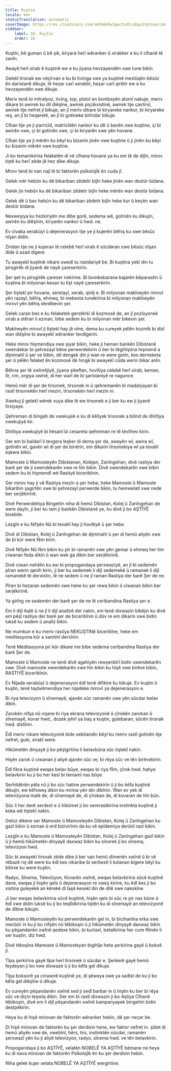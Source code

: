 ```yaml
---
title: Kuştin
locale: kmr
statusTranslation: automatic
coverImage: https://res.cloudinary.com/xmfm6mhw3gwctndtcubgx2rptnae/image/upload/v1740337243/small_cover_educacion_fundamental_a051170f1c.webp
sidebar:
    label: 16. Kuştin
    order: 16
---
```

Kuştin, bê guman û bê şik, kiryara herî wêranker û xirabker e ku li cîhanê tê zanîn.

Awayê herî xirab ê kuştinê ew e ku jiyana hevzayendên xwe tune bikin.

Gelekî tirsnak ew nêçîrvan e ku bi tivinga xwe ya kuştinê mexlûqên bêsûc ên daristanê dikuje, lê hezar carî xerabtir, hezar carî qirêtir ew e ku hevzayendên xwe dikuje.

Meriv tenê bi mitralyoz, tiving, top, pistol an bombeyên atomî nakuje, meriv dikare bi awirek ku dil diêşîne, awirek piçûkxistinê, awirek tije çavtirsî, awirek tije nefret jî bikuje; an jî meriv dikare bi kiryareke nankor, bi kiryareke reş, an jî bi heqaretê, an jî bi gotineke birîndar bikuje.

Cîhan tije ye ji parricîd, matricîdên nankor ku dê û bavên xwe kuştine, çi bi awirên xwe, çi bi gotinên xwe, çi bi kiryarên xwe yên hovane.

Cîhan tije ye ji mêrên ku bêyî ku bizanin jinên xwe kuştine û ji jinên ku bêyî ku bizanin mêrên xwe kuştine.

Ji bo temamkirina felaketên di vê cîhana hovane ya ku em tê de dijîn, mirov tiştê ku herî zêde jê hez dike dikuje.

Mirov tenê bi nan najî lê bi faktorên psîkolojîk ên cuda jî.

Gelek mêr hebûn ku dê bikariban zêdetir bijîn heke jinên wan destûr bidana.

Gelek jin hebûn ku dê bikariban zêdetir bijîn heke mêrên wan destûr bidana.

Gelek dê û bav hebûn ku dê bikariban zêdetir bijîn heke kur û keçên wan destûr bidana.

Nexweşiya ku hezkiriyên me dibe gorê, sedema wê, gotinên ku dikujin, awirên ku diêşînin, kiryarên nankor û hwd. ne.

Ev civaka xerabûyî û dejenerasyon tije ye ji kujerên bêhiş ku xwe bêsûc nîşan didin.

Zindan tije ne ji kujeran lê celebê herî xirab ê sûcdaran xwe bêsûc nîşan dide û azad digere.

Tu awayekî kuştinê nikare xwedî tu rastdariyê be. Bi kuştina yekî din tu pirsgirêk di jiyanê de nayê çareserkirin.

Şer qet tu pirsgirêk çareser nekirine. Bi bombebarana bajarên bêparastin û kuştina bi milyonan kesan tu tişt nayê çareserkirin.

Şer tiştekî pir hovane, seretayî, xerab, qirêj e. Bi milyonan makîneyên mirovî yên razayî, bêhiş, ehmeq, bi mebesta tunekirina bi milyonan makîneyên mirovî yên bêhiş derdikevin şer.

Gelek caran bes e ku felaketek gerstêrkî di kozmosê de, an jî pozîsyonek xirab a stêran li ezman, bibe sedem ku bi milyonan mêr bikevin şer.

Makîneyên mirovî ji tiştekî hay jê nîne, dema ku cureyek pêlên kozmîk bi dizî wan diêşîne bi awayekî wêranker tevdigerin.

Heke mirov hişmendiya xwe şiyar bikin, heke ji heman bankên Dibistanê xwendekar bi şehrezayî bêne perwerdekirin û ber bi têgihîştina hişmend a dijminahî û şer ve bibin, dê dengek din ji wan re were gotin, kes derneketa şer û pêlên felaket ên kozmosê dê hingê bi awayekî cûda werin bikar anîn.

Bêhna şer tê xwînrêjiyê, jiyana şikeftan, hovîtiya celebê herî xirab, keman, tîr, rim, orgiya xwînê, di her warî de bi şaristaniyê re nagunce.

Hemû mêr di şer de tirsonek, tirsonek in û qehremanên bi madalyayan bi rastî tirsonekên herî mezin, tirsonekên herî mezin in.

Xwekuj jî gelekî wêrek xuya dike lê ew tirsonek e ji ber ku ew ji jiyanê tirsiyaye.

Qehreman di bingeh de xwekujek e ku di kêliyek tirsonek a bilind de dînîtîya xwekujiyê kir.

Dînîtiya xwekujiyê bi hêsanî bi cesareta qehreman re tê tevlihev kirin.

Ger em bi baldarî li tevgera leşker di dema şer de, awayên wî, awira wî, gotinên wî, gavên wî di şer de binêrin, em dikarin tirsonekiya wî ya tevahî eşkere bikin.

Mamoste û Mamosteyên Dibistanan, Kolejan, Zanîngehan, divê rastiya der barê şer de ji xwendekarên xwe re hîn bikin. Divê xwendekarên xwe bibin sedem ku bi hişmendî wê Rastiyê biceribînin.

Ger mirov hay ji vê Rastiya mezin a şer hebe, heke Mamoste û Mamoste bikaribin şagirtên xwe bi şehrezayî perwerde bikin, tu hemwelatî xwe nede ber serjêkirinê.

Divê Perwerdehiya Bingehîn niha di hemû Dibistan, Kolej û Zanîngehan de were dayîn, ji ber ku tam ji bankên Dibistanê ye, ku divê ji bo AŞTÎYÊ bixebite.

Lezgîn e ku Nifşên Nû bi tevahî hay ji hovîtiyê û şer hebe.

Divê di Dibistan, Kolej û Zanîngehan de dijminahî û şer di hemû aliyên xwe de bi kûr were fêm kirin.

Divê Nifşên Nû fêm bikin ku pîr bi ramanên xwe yên gemar û ehmeq her tim ciwanan feda dikin û wan wek ga dibin ber serjêkirinê.

Divê ciwan nehêlin ku ew bi propogandaya şerxwaziyê, an jî bi sedemên pîran werin qanih kirin, ji ber ku sedemek li dijî sedemekê û ramanek li dijî ramanekê tê derxistin, lê ne sedem û ne jî raman Rastiya der barê Şer de ne.

Pîran bi hezaran sedemên xwe hene ku şer rewa bikin û ciwanan bibin ber serjêkirinê.

Ya girîng ne sedemên der barê şer de ne lê ceribandina Rastiya şer e.

Em li dijî Aqlê û ne jî li dijî analîzê der nakin, em tenê dixwazin bibêjin ku divê em pêşî rastiya der barê şer de biceribînin û dûv re em dikarin xwe bidin luksê ku sedem û analîz bikin.

Ne mumkun e ku meriv rastiya NEKUŞTINê biceribîne, heke em meditasyona kûr a samîmî derxînin.

Tenê Meditasyona pir kûr dikare me bibe sedema ceribandina Rastiya der barê Şer de.

Mamoste û Mamoste ne tenê divê agahiyên rewşenbîrî bidin xwendekarên xwe. Divê mamoste xwendekarên xwe hîn bikin ku hişê xwe birêve bibin, RASTIYÊ biceribînin.

Ev Nijada xerabûyî û dejenerasyon êdî tenê difikire ku bikuje. Ev kuştin û kuştin, tenê taybetmendiya her nijadeke mirovî ya dejenerasyon e.

Bi riya televizyon û sînemayê, ajanên sûc ramanên xwe yên sûcdar belav dikin.

Zarokên nifşa nû rojane bi riya ekrana televizyonê û çîrokên zarokan û sînemayê, kovar hwd., dozek jehrî ya baş a kuştin, gulebaran, sûcên tirsnak hwd. distînin.

Êdî meriv nikare televizyonê bide xebitandin bêyî ku meriv rastî gotinên tije nefret, gule, xirabî were.

Hikûmetên dinyayê ji bo pêşîgirtina li belavbûna sûc tiştekî nakin.

Hişên zarok û ciwanan ji aliyê ajanên sûc ve, bi rêya sûc ve tên birêvebirin.

Êdî fikra kuştinê ewqas belav bûye, ewqas bi riya fîlm, çîrok hwd. hatiye belavkirin ku ji bo her kesî bi temamî nas bûye.

Serhildêrên pêla nû ji bo sûc hatine perwerdekirin û ji bo kêfa kuştinê dikujin, ew kêfxweş dibin ku mirina yên din dibînin. Wan ev yek di televîzyona malê de, di sînemayê de, di çîrokan de, di kovaran de hîn bûn.

Sûc li her derê serdest e û hikûmet ji bo sererastkirina instinkta kuştinê ji koka wê tiştekî nakin.

Geloz dikeve ser Mamoste û Mamosteyên Dibistan, Kolej û Zanîngehan ku gazî bikin û ezman û erd bizivirînin da ku vê epîdemiya derûnî rast bikin.

Lezgîn e ku Mamoste û Mamosteyên Dibistan, Kolej û Zanîngehan gazî bikin û ji hemû hikûmetên dinyayê daxwaz bikin ku sînorek ji bo sînema, televizyon hwd.

Sûc bi awayekî tirsnak zêde dibe ji ber van hemû dîmenên xwînê û bi vê rêbazê roj dê were ku êdî kes nikaribe bi serbestî li kolanan bigere bêyî ku bitirse ku were kuştin.

Radyo, Sînema, Televîzyon, Kovarên xwînê, ewqas belavkirina sûcê kuştinê dane, ewqas ji hişên qels û dejenerasyon re xweş kirine, ku êdî kes ji bo xistina guleyekê an kêrekê di laşê kesekî din de dilê xwe nakokîne.

Ji ber ewqas belavkirina sûcê kuştinê, hişên qels bi sûc re pir nas bûne û êdî xwe didin luksê ku ji bo teqlîdkirina tiştên ku di sînemayê an televizyonê de dîtine bikujin.

Mamoste û Mamosteyên ku perwerdekarên gel in, bi bicihanîna erka xwe mecbûr in ku ji bo nifşên nû têbikoşin û ji hikûmetên dinyayê daxwaz bikin ku pêşandanên xwînê qedexe bikin, bi kurtasî, betalkirina her cure fîlmên li ser kuştin, diz hwd.

Divê têkoşîna Mamoste û Mamosteyan bigihîje heta şerkirina gayê û boksê jî.

Tîpa şerkirina gayê tîpa herî tirsonek û sûcdar e. Şerkerê gayê hemû feydeyan ji bo xwe dixwaze û ji bo kêfa gel dikuje.

Tîpa boksorê ya cinawirê kuştinê ye, di şêweya xwe ya sadîst de ku ji bo kêfa gel diêşîne û dikuje.

Ev cureyên pêşandanên xwînê sed ji sedî barbar in û hişên ku ber bi rêya sûc ve diçin teşwîq dikin. Ger em bi rastî dixwazin ji bo Aştiya Cîhanê têbikoşin, divê em li dijî pêşandanên xwînê kampanyayek bingehîn bidin destpêkirin.

Heya ku di hişê mirovan de faktorên wêranker hebin, dê şer neçar be.

Di hişê mirovan de faktorên ku şer derdixin hene, ew faktor nefret in. şîdet di hemû aliyên xwe de, xwebînî, hêrs, tirs, instinktên sûcdar, ramanên şerxwazî yên ku ji aliyê televizyon, radyo, sînema hwd. ve tên belavkirin.

Propogandaya ji bo AŞTÎYÊ, xelatên NOBELÊ YA AŞTÎYÊ bêmane ne heya ku di nava mirovan de faktorên Psîkolojîk ên ku şer derdixin hebin.

Niha gelek kujer xelata NOBELÊ YA AŞTÎYÊ wergirtine.

